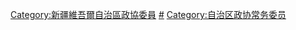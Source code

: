 [[Category:新疆維吾爾自治區政協委員|Category:新疆維吾爾自治區政協委員]]
[[Category:新疆维吾尔自治区各级政协常务委员|#]]
[[Category:自治区政协常务委员|Category:自治区政协常务委员]]